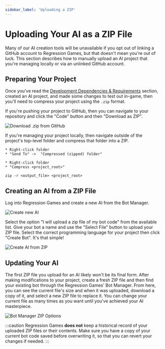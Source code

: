```yaml
---
sidebar_label: 'Uploading a ZIP'
---
```



# Uploading Your AI as a ZIP File

Many of our AI creation tools will be unavailable if you opt out of linking a GitHub account to Regression Games,
but that doesn't mean you're out of luck.
This section describes how to manually upload an AI project that you're managing locally or via an unlinked GitHub account.

## Preparing Your Project

Once you've read the [Development Dependencies & Requirements](./dev-requirements) section, created an AI project, 
and made some changes to test out in-game, then you'll need to compress your project using the `.zip` format.

If you're pushing your project to GitHub, then you can navigate to your repository and click the "Code" button and then "Download as ZIP".

![Download .zip from GitHub](../img/github/download-zip.png)

If you're managing your project locally, then navigate outside of the project's top-level folder and compress that folder into a ZIP.

<Tabs>
<TabItem value="windows_zip" label="Windows" default>

```
* Right-click folder
* "Send To" ->  "Compressed (zipped) folder"
```

</TabItem>
<TabItem value="mac_zip" label="macOS">

```
* Right-click folder
* "Compress <project_root>"
```

</TabItem>
<TabItem value="linux_zip" label="Linux">

```
zip -r <output_file> <project_root>
```

</TabItem>
</Tabs>

## Creating an AI from a ZIP File

Log into Regression Games and create a new AI from the Bot Manager. 

![Create new AI](../img/create-bot-button.png)

Select the option "I will upload a zip file of my bot code" from the available list.
Give your bot a name and use the "Select File" button to upload your ZIP file.
Select the correct programming language for your project then click "Create Bot".
It's that simple!

![Create AI from ZIP](../img/zip/create-bot-from-zip.png)

## Updating Your AI

The first ZIP file you upload for an AI likely won't be its final form.
After making modifications to your project, create a fresh ZIP file and then find your existing bot through the Regression Games' Bot Manager.
From here, you can see the current file's size and when it was uploaded, download a copy of it, and select a new ZIP file to replace it.
You can change your current file as many times as you want until you've achieved your AI masterpiece.

![Bot Manager ZIP Options](../img/zip/bot-manager-zip-options.png)

:::caution
Regression Games __does not__ keep a historical record of your uploaded ZIP files or their contents.
Make sure you have a copy of your current bot code saved before overwriting it, so that you can revert your changes if needed.
:::